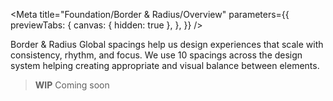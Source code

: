 
<Meta
  title="Foundation/Border & Radius/Overview"
  parameters={{
    previewTabs: {
      canvas: { hidden: true },
    },
  }}
/>

<bal-doc-banner subtitle="Foundation" color="green">
  Border & Radius
</bal-doc-banner>

<bal-doc-lead>
  Global spacings help us design experiences that scale with consistency, rhythm, and focus. We use 10 spacings across
  the design system helping creating appropriate and visual balance between elements.
</bal-doc-lead>

> **WIP** Coming soon

<bal-doc-github link="/stories/foundation/border-radius/00-overview.stories.mdx"></bal-doc-github>
